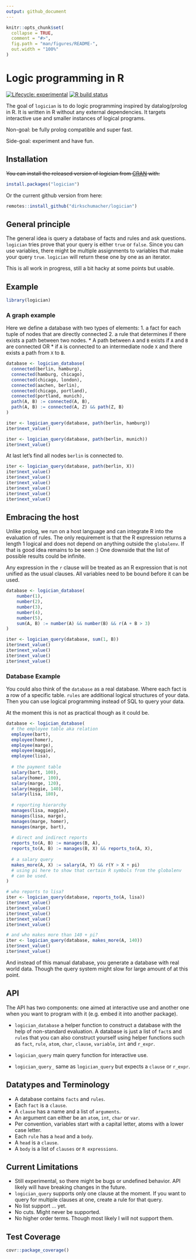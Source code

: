 ```yaml
---
output: github_document
---
```


<!-- README.md is generated from README.Rmd. Please edit that file -->

```r
knitr::opts_chunk$set(
  collapse = TRUE,
  comment = "#>",
  fig.path = "man/figures/README-",
  out.width = "100%"
)
```

# Logic programming in R

<!-- badges: start -->
[![Lifecycle: experimental](https://img.shields.io/badge/lifecycle-experimental-orange.svg)](https://www.tidyverse.org/lifecycle/#experimental)
[![R build status](https://github.com/dirkschumacher/logician/workflows/R-CMD-check/badge.svg)](https://github.com/dirkschumacher/logician/actions)
<!-- badges: end -->

The goal of `logician` is to do logic programming inspired by datalog/prolog in R.
It is written in R without any external dependencies. It targets interactive use
and smaller instances of logical programs.

Non-goal: be fully prolog compatible and super fast.

Side-goal: experiment and have fun.

## Installation

~~You can install the released version of logician from [CRAN](https://CRAN.R-project.org) with:~~

``` r
install.packages("logician")
```

Or the current github version from here:

``` r
remotes::install_github("dirkschumacher/logician")
```

## General principle

The general idea is query a database of facts and rules and ask questions.
`logician` tries prove that your query is either `true` or `false`. Since you
can use variables, there might be multiple assignments to variables that make
your query `true`. `logician` will return these one by one as an iterator.

This is all work in progress, still a bit hacky at some points but usable.

## Example

```r
library(logician)
```

### A graph example

Here we define a database with two types of elements:
1. a fact for each tuple of nodes that are directly connected
2. a rule that determines if there exists a path between two nodes.
    * A path between `A` and `B` exists if `A` and `B` are connected OR
    * if `A` is connected to an intermediate node `X` and there exists a path from
      `X` to `B`.

```r
database <- logician_database(
  connected(berlin, hamburg),
  connected(hamburg, chicago),
  connected(chicago, london),
  connected(aachen, berlin),
  connected(chicago, portland),
  connected(portland, munich),
  path(A, B) := connected(A, B),
  path(A, B) := connected(A, Z) && path(Z, B)
)
```

```r
iter <- logician_query(database, path(berlin, hamburg))
iter$next_value()
```
```r
iter <- logician_query(database, path(berlin, munich))
iter$next_value()
```
At last let's find all nodes `berlin` is connected to.

```r
iter <- logician_query(database, path(berlin, X))
iter$next_value()
iter$next_value()
iter$next_value()
iter$next_value()
iter$next_value()
iter$next_value()
```

## Embracing the host

Unlike prolog, we run on a host language and can integrate R into the evaluation of rules.
The only requirement is that the R expression returns a length 1 logical and does not depend
on anything outside the `globalenv`. If that is good idea remains to be seen :)
One downside that the list of possible results could be infinite.

Any expression in the `r` clause will be treated as an R expression that is
not unified as the usual clauses. All variables need to be bound before
it can be used.

```r
database <- logician_database(
    number(1),
    number(2),
    number(3),
    number(4),
    number(5),
    sum(A, B) := number(A) && number(B) && r(A + B > 3)
)
```

```r
iter <- logician_query(database, sum(1, B))
iter$next_value()
iter$next_value()
iter$next_value()
iter$next_value()
```
### Database Example

You could also think of the `database` as a real database. Where each fact
is a row of a specific table. `rules` are additional logical structures of
your data. Then you can use logical programming instead of SQL to query
your data.

At the moment this is not as practical though as it could be.

```r
database <- logician_database(
  # the employee table aka relation
  employee(bart),
  employee(homer),
  employee(marge),
  employee(maggie),
  employee(lisa),
  
  # the payment table
  salary(bart, 100),
  salary(homer, 100),
  salary(marge, 120),
  salary(maggie, 140),
  salary(lisa, 180),
  
  # reporting hierarchy
  manages(lisa, maggie),
  manages(lisa, marge),
  manages(marge, homer),
  manages(marge, bart),
  
  # direct and indirect reports
  reports_to(A, B) := manages(B, A),
  reports_to(A, B) := manages(B, X) && reports_to(A, X),
  
  # a salary query
  makes_more(A, X) := salary(A, Y) && r(Y > X + pi)
  # using pi here to show that certain R symbols from the globalenv
  # can be used.
)
```

```r
# who reports to lisa?
iter <- logician_query(database, reports_to(A, lisa))
iter$next_value()
iter$next_value()
iter$next_value()
iter$next_value()
iter$next_value()

# and who makes more than 140 + pi?
iter <- logician_query(database, makes_more(A, 140))
iter$next_value()
iter$next_value()
```

And instead of this manual database, you generate a database with real world data.
Though the query system might slow for large amount of at this point.

## API

The API has two components: one aimed at interactive use and another one
when you want to program with it (e.g. embed it into another package).

* `logician_database` a helper function to construct a database with the help of
 non-standard evaluation. A database is just a list of `fact`s and `rule`s
 that you can also construct yourself using helper functions such
 as `fact`, `rule`, `atom`, `char`, `clause`, `variable`, `int` and `r_expr`.

* `logician_query` main query function for interactive use.

* `logician_query_` same as `logician_query` but expects a `clause` or `r_expr`.

## Datatypes and Terminology

* A database contains `facts` and `rules`.
* Each `fact` is a `clause`.
* A `clause` has a name and a list of `arguments`.
* An argument can either be an `atom`, `int`, `char` or `var`.
* Per convention, variables start with a capital letter, atoms with a lower case letter.
* Each `rule` has a `head` and a `body`.
* A `head` is a `clause`.
* A `body` is a list of `clauses` or `R expressions`.

## Current Limitations

* Still experimental, so there might be bugs or undefined behavior.
  API likely will have breaking changes in the future.
* `logician_query` supports only one clause at the moment. If you want to query
  for multiple clauses at one, create a rule for that query.
* No list support ... yet.
* No cuts. Might never be supported.
* No higher order terms. Though most likely I will not support them.

## Test Coverage

```r
covr::package_coverage()
```

